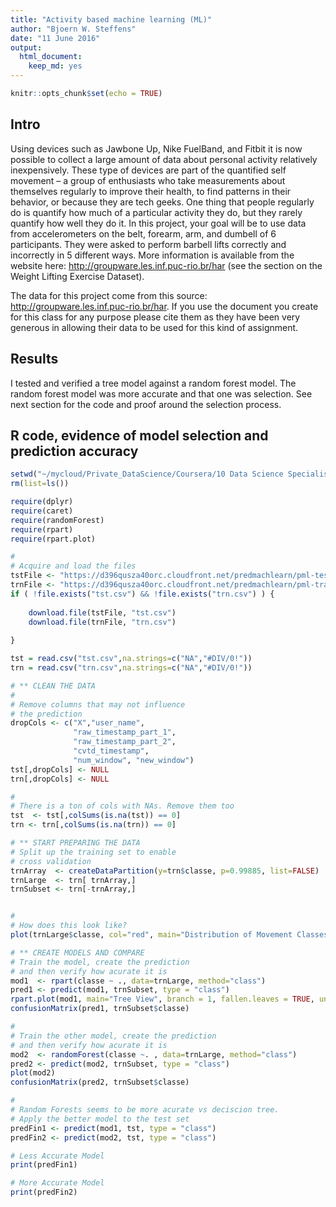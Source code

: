 ```yaml
---
title: "Activity based machine learning (ML)"
author: "Bjoern W. Steffens"
date: "11 June 2016"
output: 
  html_document: 
    keep_md: yes
---
```


```r
knitr::opts_chunk$set(echo = TRUE)
```

## Intro

Using devices such as Jawbone Up, Nike FuelBand, and Fitbit it is now possible to collect a large amount of data about personal activity relatively inexpensively. These type of devices are part of the quantified self movement – a group of enthusiasts who take measurements about themselves regularly to improve their health, to find patterns in their behavior, or because they are tech geeks. One thing that people regularly do is quantify how much of a particular activity they do, but they rarely quantify how well they do it. In this project, your goal will be to use data from accelerometers on the belt, forearm, arm, and dumbell of 6 participants. They were asked to perform barbell lifts correctly and incorrectly in 5 different ways. More information is available from the website here: [http://groupware.les.inf.puc-rio.br/har](http://groupware.les.inf.puc-rio.br/har) (see the section on the Weight Lifting Exercise Dataset).

The data for this project come from this source: [http://groupware.les.inf.puc-rio.br/har](http://groupware.les.inf.puc-rio.br/har). If you use the document you create for this class for any purpose please cite them as they have been very generous in allowing their data to be used for this kind of assignment.

## Results

I tested and verified a tree model against a random forest model. The random forest model was more accurate and that one was selection. See next section for the code and proof around the selection process.

## R code, evidence of model selection and prediction accuracy

```r

setwd("~/mycloud/Private_DataScience/Coursera/10 Data Science Specialisation/70 Practical Machine Learning/Assignments")
rm(list=ls())

require(dplyr)
require(caret)
require(randomForest)
require(rpart)
require(rpart.plot)

#
# Acquire and load the files
tstFile <- "https://d396qusza40orc.cloudfront.net/predmachlearn/pml-testing.csv"
trnFile <- "https://d396qusza40orc.cloudfront.net/predmachlearn/pml-training.csv"
if ( !file.exists("tst.csv") && !file.exists("trn.csv") ) {
    
    download.file(tstFile, "tst.csv")
    download.file(trnFile, "trn.csv")
    
}

tst = read.csv("tst.csv",na.strings=c("NA","#DIV/0!"))
trn = read.csv("trn.csv",na.strings=c("NA","#DIV/0!"))

# ** CLEAN THE DATA
#
# Remove columns that may not influence
# the prediction
dropCols <- c("X","user_name",
              "raw_timestamp_part_1",
              "raw_timestamp_part_2",
              "cvtd_timestamp",
              "num_window", "new_window")
tst[,dropCols] <- NULL
trn[,dropCols] <- NULL

#
# There is a ton of cols with NAs. Remove them too
tst  <- tst[,colSums(is.na(tst)) == 0]
trn <- trn[,colSums(is.na(trn)) == 0]

# ** START PREPARING THE DATA
# Split up the training set to enable
# cross validation
trnArray  <- createDataPartition(y=trn$classe, p=0.99885, list=FALSE)
trnLarge  <- trn[ trnArray,]
trnSubset <- trn[-trnArray,]


#
# How does this look like?
plot(trnLarge$classe, col="red", main="Distribution of Movement Classes", xlab="Variable Class", ylab="Frequency")

# ** CREATE MODELS AND COMPARE
# Train the model, create the prediction 
# and then verify how acurate it is
mod1  <- rpart(classe ~ ., data=trnLarge, method="class")
pred1 <- predict(mod1, trnSubset, type = "class")
rpart.plot(mod1, main="Tree View", branch = 1, fallen.leaves = TRUE, uniform = TRUE)
confusionMatrix(pred1, trnSubset$classe)

#
# Train the other model, create the prediction 
# and then verify how acurate it is
mod2  <- randomForest(classe ~. , data=trnLarge, method="class")
pred2 <- predict(mod2, trnSubset, type = "class")
plot(mod2)
confusionMatrix(pred2, trnSubset$classe)

#
# Random Forests seems to be more acurate vs deciscion tree.
# Apply the better model to the test set
predFin1 <- predict(mod1, tst, type = "class")
predFin2 <- predict(mod2, tst, type = "class")

# Less Accurate Model
print(predFin1)

# More Accurate Model
print(predFin2)


```

